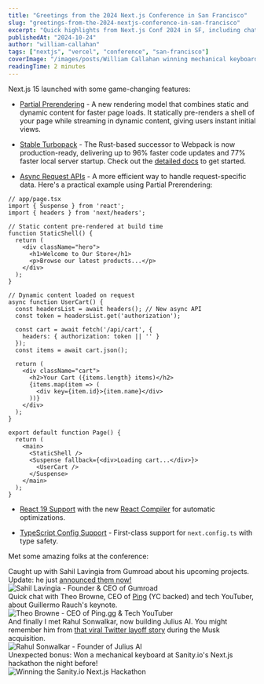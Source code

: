 ```yaml
---
title: "Greetings from the 2024 Next.js Conference in San Francisco"
slug: "greetings-from-the-2024-nextjs-conference-in-san-francisco"
excerpt: "Quick highlights from Next.js Conf 2024 in SF, including chats with Sahil Lavingia, Theo Browne, and Rahul Sonwalkar, plus winning a mechanical keyboard at the hackathon!"
publishedAt: "2024-10-24"
author: "william-callahan"
tags: ["nextjs", "vercel", "conference", "san-francisco"]
coverImage: "/images/posts/William Callahan winning mechanical keyboard at SF hackathon.jpeg"
readingTime: 2 minutes
---
```


Next.js 15 launched with some game-changing features:

- [Partial Prerendering](https://nextjs.org/docs/app/building-your-application/rendering/partial-prerendering) - A new rendering model that combines static and dynamic content for faster page loads. It statically pre-renders a shell of your page while streaming in dynamic content, giving users instant initial views.

- [Stable Turbopack](https://nextjs.org/blog/turbopack-for-development-stable) - The Rust-based successor to Webpack is now production-ready, delivering up to 96% faster code updates and 77% faster local server startup. Check out the [detailed docs](https://nextjs.org/docs/app/api-reference/turbopack) to get started.

- [Async Request APIs](https://nextjs.org/blog/next-15#async-request-apis-breaking-change) - A more efficient way to handle request-specific data. Here's a practical example using Partial Prerendering:

```tsx
// app/page.tsx
import { Suspense } from 'react';
import { headers } from 'next/headers';

// Static content pre-rendered at build time
function StaticShell() {
  return (
    <div className="hero">
      <h1>Welcome to Our Store</h1>
      <p>Browse our latest products...</p>
    </div>
  );
}

// Dynamic content loaded on request
async function UserCart() {
  const headersList = await headers(); // New async API
  const token = headersList.get('authorization');

  const cart = await fetch('/api/cart', {
    headers: { authorization: token || '' }
  });
  const items = await cart.json();

  return (
    <div className="cart">
      <h2>Your Cart ({items.length} items)</h2>
      {items.map(item => (
        <div key={item.id}>{item.name}</div>
      ))}
    </div>
  );
}

export default function Page() {
  return (
    <main>
      <StaticShell />
      <Suspense fallback={<div>Loading cart...</div>}>
        <UserCart />
      </Suspense>
    </main>
  );
}
```

- [React 19 Support](https://nextjs.org/blog/next-15#react-19) with the new [React Compiler](https://nextjs.org/blog/next-15#eslint-9-support) for automatic optimizations.

- [TypeScript Config Support](https://nextjs.org/blog/next-15#support-for-nextconfigts) - First-class support for `next.config.ts` with type safety.

Met some amazing folks at the conference:

  <div className="flex flex-col space-y-16">
  <div className="flex flex-col md:flex-row gap-12 items-center">
    <div className="md:w-[35%]">
      <div className="text-lg leading-relaxed">
        Caught up with Sahil Lavingia from Gumroad about his upcoming projects. Update: he just <a href="https://x.com/shl/status/1871231606930981021" className="text-blue-500 hover:text-blue-600">announced them now!</a>
      </div>
    </div>
    <div className="md:w-[65%]">
      <div className="bg-transparent">
        <img src="/images/posts/Sahil Lavingia and William Callahan.jpeg" alt="Sahil Lavingia - Founder & CEO of Gumroad" title="Sahil Lavingia - Founder & CEO of Gumroad" className="rounded-lg" />
      </div>
    </div>
  </div>

  <div className="flex flex-col md:flex-row-reverse gap-12 items-center">
    <div className="md:w-[35%]">
      <div className="text-lg leading-relaxed">
        Quick chat with Theo Browne, CEO of <a href="https://ping.gg" className="text-blue-500 hover:text-blue-600">Ping</a> (YC backed) and tech YouTuber, about Guillermo Rauch's keynote.
      </div>
    </div>
    <div className="md:w-[65%]">
      <div className="bg-transparent">
        <img src="/images/posts/Theo Browne and William Callahan.jpeg" alt="Theo Browne - CEO of Ping.gg & Tech YouTuber" title="Theo Browne - CEO of Ping.gg & Tech YouTuber" className="rounded-lg" />
      </div>
    </div>
  </div>

  <div className="flex flex-col md:flex-row gap-12 items-center">
    <div className="md:w-[35%]">
      <div className="text-lg leading-relaxed">
        And finally I met Rahul Sonwalkar, now building Julius AI. You might remember him from <a href="https://www.theverge.com/2022/10/28/23428775/twitter-fake-employee-layoff-rahul-ligma-elon-musk" className="text-blue-500 hover:text-blue-600">that viral Twitter layoff story</a> during the Musk acquisition.
      </div>
    </div>
    <div className="md:w-[65%]">
      <div className="bg-transparent">
        <img src="/images/posts/Rahul Sonwalkar and William Callahan.jpeg" alt="Rahul Sonwalkar - Founder of Julius AI" title="Rahul Sonwalkar - Founder of Julius AI" className="rounded-lg" />
      </div>
    </div>
  </div>

  <div className="flex flex-col md:flex-row-reverse gap-12 items-center">
    <div className="md:w-[35%]">
      <div className="text-lg leading-relaxed">
        Unexpected bonus: Won a mechanical keyboard at Sanity.io's Next.js hackathon the night before!
      </div>
    </div>
    <div className="md:w-[65%]">
      <div className="bg-transparent">
        <img src="/images/posts/William Callahan winning mechanical keyboard at SF hackathon.jpeg" alt="Winning the Sanity.io Next.js Hackathon" title="Winning the Sanity.io Next.js Hackathon" className="rounded-lg" />
      </div>
    </div>
  </div>
</div>

